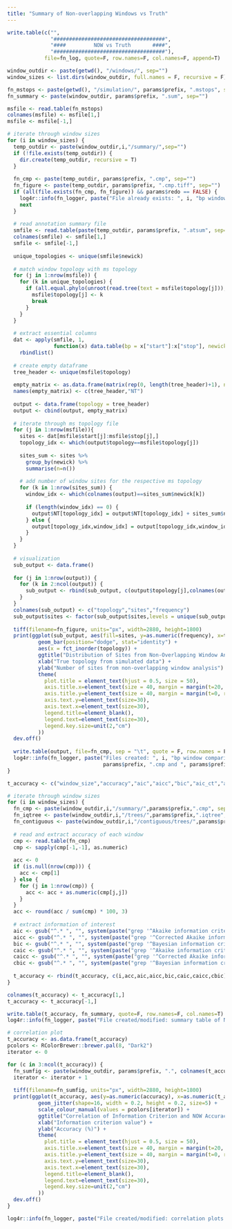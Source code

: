 ```yaml
---
title: "Summary of Non-overlapping Windows vs Truth"
---
```


```r
write.table(c("",
              "####################################",
              "####         NOW vs Truth       ####",
              "####################################"),
            file=fn_log, quote=F, row.names=F, col.names=F, append=T)

window_outdir <- paste(getwd(), "/windows/", sep="")
window_sizes <- list.dirs(window_outdir, full.names = F, recursive = F)

fn_mstops <- paste(getwd(), "/simulation/", params$prefix, ".mstops", sep="")
fn_summary <- paste(window_outdir, params$prefix, ".sum", sep="")
```

```r
msfile <- read.table(fn_mstops)
colnames(msfile) <- msfile[1,]
msfile <- msfile[-1,]

# iterate through window sizes
for (i in window_sizes) {
  temp_outdir <- paste(window_outdir,i,"/summary/",sep="")
  if (!file.exists(temp_outdir)) {
    dir.create(temp_outdir, recursive = T)
  }
  
  fn_cmp <- paste(temp_outdir, params$prefix, ".cmp", sep="")
  fn_figure <- paste(temp_outdir, params$prefix, ".cmp.tiff", sep="")
  if (all(file.exists(fn_cmp, fn_figure)) && params$redo == FALSE) {
    log4r::info(fn_logger, paste("File already exists: ", i, "bp window comparison file. Skipped.", sep=""))
    next
  }
  
  # read annotation summary file
  smfile <- read.table(paste(temp_outdir, params$prefix, ".atsum", sep=""))
  colnames(smfile) <- smfile[1,]
  smfile <- smfile[-1,]
  
  unique_topologies <- unique(smfile$newick)
  
  # match window topology with ms topology
  for (j in 1:nrow(msfile)) {
    for (k in unique_topologies) {
      if (all.equal.phylo(unroot(read.tree(text = msfile$topology[j])), read.tree(text = k))) {
        msfile$topology[j] <- k
        break
      }
    }
  }
  
  # extract essential columns
  dat <- apply(smfile, 1,
               function(x) data.table(bp = x["start"]:x["stop"], newick = x["newick"], topology = x["topology"])) %>%
    rbindlist()
  
  # create empty dataframe
  tree_header <- unique(msfile$topology)
  
  empty_matrix <- as.data.frame(matrix(rep(0, length(tree_header)+1), nrow=length(tree_header), ncol=length(tree_header)+1))
  names(empty_matrix) <- c(tree_header,"NT")
  
  output <- data.frame(topology = tree_header)
  output <- cbind(output, empty_matrix)
  
  # iterate through ms topology file
  for (j in 1:nrow(msfile)){
    sites <- dat[msfile$start[j]:msfile$stop[j],]
    topology_idx <- which(output$topology==msfile$topology[j])
    
    sites_sum <- sites %>%
      group_by(newick) %>%
      summarise(n=n())
    
    # add number of window sites for the respective ms topology
    for (k in 1:nrow(sites_sum)) {
      window_idx <- which(colnames(output)==sites_sum$newick[k])
      
      if (length(window_idx) == 0) {
        output$NT[topology_idx] = output$NT[topology_idx] + sites_sum$n[k]
      } else {
        output[topology_idx,window_idx] = output[topology_idx,window_idx] + sites_sum$n[k]
      }
    }
  }
  
  # visualization
  sub_output <- data.frame()
  
  for (j in 1:nrow(output)) {
    for (k in 2:ncol(output)) {
      sub_output <- rbind(sub_output, c(output$topology[j],colnames(output[k]),output[j,k]))
    }
  }
  colnames(sub_output) <- c("topology","sites","frequency")
  sub_output$sites <- factor(sub_output$sites,levels = unique(sub_output$sites),ordered = T)
  
  tiff(filename=fn_figure, units="px", width=2880, height=1800)
  print(ggplot(sub_output, aes(fill=sites, y=as.numeric(frequency), x=topology)) + 
          geom_bar(position="dodge", stat="identity") +
          aes(x = fct_inorder(topology)) +
          ggtitle("Distribution of Sites from Non-Overlapping Window Analysis in Simulated Dataset") + 
          xlab("True topology from simulated data") +
          ylab("Number of sites from non-overlapping window analysis") +
          theme(
            plot.title = element_text(hjust = 0.5, size = 50),
            axis.title.x=element_text(size = 40, margin = margin(t=20, r=0, b=0, l=0)),
            axis.title.y=element_text(size = 40, margin = margin(t=0, r=20, b=0, l=0)),
            axis.text.y=element_text(size=30),
            axis.text.x=element_text(size=30),
            legend.title=element_blank(),
            legend.text=element_text(size=30),
            legend.key.size=unit(2,"cm")
          ))
  dev.off()
  
  write.table(output, file=fn_cmp, sep = "\t", quote = F, row.names = F)
  log4r::info(fn_logger, paste("Files created: ", i, "bp window comparison files (",
                               params$prefix, ".cmp and ", params$prefix, ".cmp.tiff).", sep=""))
}
```

```r
t_accuracy <- c("window_size","accuracy","aic","aicc","bic","aic_ct","aicc_ct","bic_ct")

# iterate through window sizes
for (i in window_sizes) {
  fn_cmp <- paste(window_outdir,i,"/summary/",params$prefix,".cmp", sep="")
  fn_iqtree <- paste(window_outdir,i,"/trees/",params$prefix,".iqtree", sep="")
  fn_contiguous <- paste(window_outdir,i,"/contiguous/trees/",params$prefix,".iqtree", sep="")
  
  # read and extract accuracy of each window
  cmp <- read.table(fn_cmp)
  cmp <- sapply(cmp[-1,-1], as.numeric)
  
  acc <- 0
  if (is.null(nrow(cmp))) {
    acc <- cmp[1]
  } else {
    for (j in 1:nrow(cmp)) {
      acc <- acc + as.numeric(cmp[j,j])
    }
  }
  acc <- round(acc / sum(cmp) * 100, 3)
  
  # extract information of interest
  aic <- gsub("^.* ", "", system(paste("grep '^Akaike information criterion'",fn_iqtree), intern = T))
  aicc <- gsub("^.* ", "", system(paste("grep '^Corrected Akaike information criterion'",fn_iqtree), intern = T))
  bic <- gsub("^.* ", "", system(paste("grep '^Bayesian information criterion'",fn_iqtree), intern = T))
  caic <- gsub("^.* ", "", system(paste("grep '^Akaike information criterion'",fn_contiguous), intern = T))
  caicc <- gsub("^.* ", "", system(paste("grep '^Corrected Akaike information criterion'",fn_contiguous), intern = T))
  cbic <- gsub("^.* ", "", system(paste("grep '^Bayesian information criterion'",fn_contiguous), intern = T))
  
  t_accuracy <- rbind(t_accuracy, c(i,acc,aic,aicc,bic,caic,caicc,cbic))
}

colnames(t_accuracy) <- t_accuracy[1,]
t_accuracy <- t_accuracy[-1,]

write.table(t_accuracy, fn_summary, quote=F, row.names=F, col.names=T)
log4r::info(fn_logger, paste("File created/modified: summary table of NOW and ms (", params$prefix, ".sum).", sep=""))

# correlation plot
t_accuracy <- as.data.frame(t_accuracy)
pcolors <- RColorBrewer::brewer.pal(8, "Dark2")
iterator <- 0

for (c in 3:ncol(t_accuracy)) {
  fn_sumfig <- paste(window_outdir, params$prefix, ".", colnames(t_accuracy)[c],".tiff", sep="")
  iterator <- iterator + 1
  
  tiff(filename=fn_sumfig, units="px", width=2880, height=1800)
  print(ggplot(t_accuracy, aes(y=as.numeric(accuracy), x=as.numeric(t_accuracy[,c]), ymin=0, ymax=100)) + 
          geom_jitter(shape=16, width = 0.2, height = 0.2, size=5) +
          scale_colour_manual(values = pcolors[iterator]) +
          ggtitle("Correlation of Information Criterion and NOW Accuracy") + 
          xlab("Information criterion value") +
          ylab("Accuracy (%)") +
          theme(
            plot.title = element_text(hjust = 0.5, size = 50),
            axis.title.x=element_text(size = 40, margin = margin(t=20, r=0, b=0, l=0)),
            axis.title.y=element_text(size = 40, margin = margin(t=0, r=20, b=0, l=0)),
            axis.text.y=element_text(size=30),
            axis.text.x=element_text(size=30),
            legend.title=element_blank(),
            legend.text=element_text(size=30),
            legend.key.size=unit(2,"cm")
          ))
  dev.off()
}

log4r::info(fn_logger, paste("File created/modified: correlation plots.", sep=""))
```